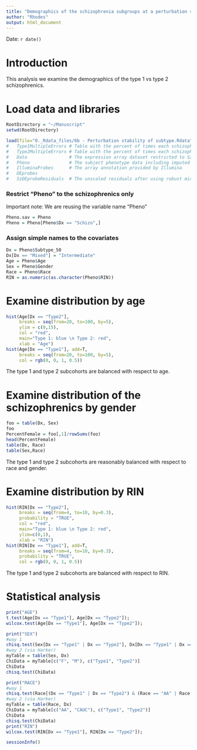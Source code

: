 ---
title: "Demographics of the schizophrenia subgroups at a perturbation stability level of 0.50"
author: "Rhodes"
output: html_document
---
Date:  `r date()`  

# Introduction
This analysis we examine the demographics of the type 1 vs type 2 schizophrenics.

# Load data and libraries
```{r Load_data_and_libraries, cache=FALSE, message=FALSE, results='hide'}
RootDirectory = "~/Manuscript"
setwd(RootDirectory)

load(file="0._Rdata_files/6b - Perturbation stability of subtype.Rdata") # Contains:
#   Type1MultipleErrors # Table with the percent of times each schizophrenic was scored as "Type1" with the added random error of 0.05, 0.10, 0.25, and 0.50 standard deviations
#   Type2MultipleErrors # Table with the percent of times each schizophrenic was scored as "Type2" with the added random error of 0.05, 0.10, 0.25, and 0.50 standard deviations
#   Data                # The expression array dataset restricted to Sz and controls
#   Pheno               # The subject phenotype data including imputed subtype
#   IlluminaProbes      # The array annotation provided by Illumina 
#   DEprobes
#   SzDEprobeResiduals  # The unscaled residuals after using robust mixed linear regression to correct the expression array data for the measured covariates (Batch, RIN, Age, etc.). This is data for the DEprobes only with the linear regression done on the schizophrenics only. There were no imputed covariates included in the linear regression which was part of analysis 6a
```

### Restrict "Pheno" to the schizophrenics only
Important note:  We are reusing the variable name "Pheno"
```{r Restrict_to_schizophrenics}
Pheno.sav = Pheno
Pheno = Pheno[Pheno$Dx == "Schizo",]
```

### Assign simple names to the covariates
```{r Extract_covariates_from_Pheno}
Dx = Pheno$Subtype_50
Dx[Dx == "Mixed"] = "Intermediate"
Age = Pheno$Age
Sex = Pheno$Gender
Race = Pheno$Race
RIN = as.numeric(as.character(Pheno$RIN))
```

# Examine distribution by age
```{r Age, cache=FALSE, fig.width=9, fig.height=6, out.width="900px", out.height="600px"}
hist(Age[Dx == "Type2"], 
     breaks = seq(from=20, to=100, by=5), 
     ylim = c(0,15),
     col = "red",
     main="Type 1: blue \n Type 2: red", 
     xlab = "Age")
hist(Age[Dx == "Type1"], add=T,
     breaks = seq(from=20, to=100, by=5), 
     col = rgb(0, 0, 1, 0.5))
```

The type 1 and type 2 subcohorts are balanced with respect to age.

# Examine distribution of the schizophrenics by gender
```{r}
foo = table(Dx, Sex)
foo
PercentFemale = foo[,1]/rowSums(foo)
head(PercentFemale)
table(Dx, Race)
table(Sex,Race)
```

The type 1 and type 2 subcohorts are reasonably balanced with respect to race and gender.

# Examine distribution by RIN
```{r RIN, cache=FALSE, fig.width=9, fig.height=6, out.width="900px", out.height="600px"}
hist(RIN[Dx == "Type2"], 
     breaks = seq(from=4, to=10, by=0.3), 
     probability = "TRUE",
     col = "red",
     main="Type 1: blue \n Type 2: red", 
     ylim=c(0,1),
     xlab = "RIN")
hist(RIN[Dx == "Type1"], add=T,
     breaks = seq(from=4, to=10, by=0.3), 
     probability = "TRUE",
     col = rgb(0, 0, 1, 0.5))
```

The type 1 and type 2 subcohorts are balanced with respect to RIN.

# Statistical analysis
```{r Stats, cache=FALSE}
print("AGE")
t.test(Age[Dx == "Type1"], Age[Dx == "Type2"]);
wilcox.test(Age[Dx == "Type1"], Age[Dx == "Type2"]);

print("SEX")
#way 1
chisq.test(Sex[Dx == "Type1" | Dx == "Type2"], Dx[Dx == "Type1" | Dx == "Type2"])
#way 2 (via Harker)
myTable = table(Sex, Dx)
ChiData = myTable[c("F", "M"), c("Type1", "Type2")]
ChiData
chisq.test(ChiData)

print("RACE")
#way 1
chisq.test(Race[(Dx == "Type1" | Dx == "Type2") & (Race == "AA" | Race == "CAUC")], Dx[(Dx == "Type1" | Dx == "Type2") & (Race == "AA" | Race == "CAUC")]);
#way 2 (via Harker)
myTable = table(Race, Dx)
ChiData = myTable[c("AA", "CAUC"), c("Type1", "Type2")]
ChiData
chisq.test(ChiData)
print("RIN")
wilcox.test(RIN[Dx == "Type1"], RIN[Dx == "Type2"]);
```


```{r}
sessionInfo()
```
